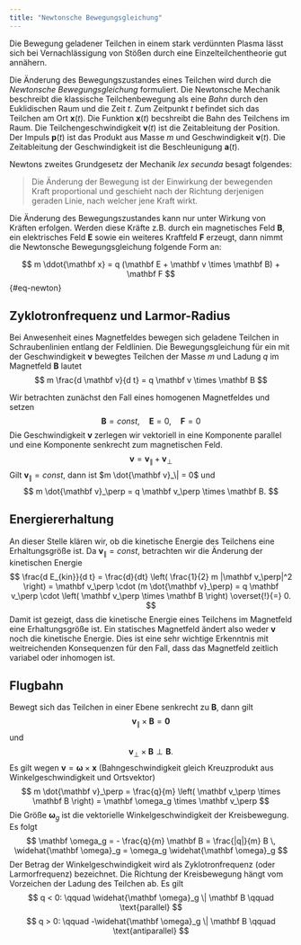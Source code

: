 ```yaml
---
title: "Newtonsche Bewegungsgleichung"
---
```


Die Bewegung geladener Teilchen in einem stark verdünnten Plasma lässt sich bei Vernachlässigung von Stößen durch eine Einzelteilchentheorie gut annähern.

Die Änderung des Bewegungszustandes eines Teilchen wird durch die *Newtonsche Bewegungsgleichung* formuliert. Die Newtonsche Mechanik beschreibt die klassische Teilchenbewegung als eine *Bahn* durch den Euklidischen Raum und die Zeit $t$. Zum Zeitpunkt $t$ befindet sich das Teilchen am Ort $\mathbf x(t)$. Die Funktion $\mathbf x(t)$ becshreibt die Bahn des Teilchens im Raum. Die Teilchengeschwindigkeit $\mathbf v(t)$ ist die Zeitableitung der Position. Der Impuls $\mathbf p(t)$ ist das Produkt aus Masse $m$ und Geschwindigkeit $\mathbf v(t)$. Die Zeitableitung der Geschwindigkeit ist die Beschleunigung $\mathbf a(t)$.

Newtons zweites Grundgesetz der Mechanik *lex secunda* besagt folgendes:

> Die Änderung der Bewegung ist der Einwirkung der bewegenden Kraft proportional und geschieht nach der Richtung derjenigen geraden Linie, nach welcher jene Kraft wirkt.

Die Änderung des Bewegungszustandes kann nur unter Wirkung von Kräften erfolgen. Werden diese Kräfte z.B. durch ein magnetisches Feld $\mathbf B$, ein elektrisches Feld $\mathbf E$ sowie ein weiteres Kraftfeld $\mathbf F$ erzeugt, dann nimmt die Newtonsche Bewegungsgleichung folgende Form an:

$$
m \ddot{\mathbf x} = q (\mathbf E + \mathbf v \times \mathbf B) + \mathbf F
$$ {#eq-newton}

## Zyklotronfrequenz und Larmor-Radius

Bei Anwesenheit eines Magnetfeldes bewegen sich geladene Teilchen in Schraubenlinien entlang der Feldlinien.
Die Bewegungsgleichung für ein mit der Geschwindigkeit $\mathbf v$ bewegtes Teilchen der Masse $m$ und Ladung $q$ im Magnetfeld $\mathbf B$ lautet
$$
m \frac{d \mathbf v}{d t} = q \mathbf v \times \mathbf B
$$

Wir betrachten zunächst den Fall eines homogenen Magnetfeldes und setzen
$$
\mathbf B = const, \quad \mathbf E = 0, \quad \mathbf F = 0
$$
Die Geschwindigkeit $\mathbf v$ zerlegen wir vektoriell in eine Komponente parallel und eine Komponente senkrecht zum magnetischen Feld.
$$
\mathbf v = \mathbf v_\| + \mathbf v_\perp
$$
Gilt $\mathbf v_\| = const$, dann ist $m \dot{\mathbf v}_\| = 0$ und
$$
m \dot{\mathbf v}_\perp = q \mathbf v_\perp \times \mathbf B.
$$

## Energiererhaltung

An dieser Stelle klären wir, ob die kinetische Energie des Teilchens eine Erhaltungsgröße ist. Da  $\mathbf v_\| = const$, betrachten wir die Änderung der kinetischen Energie
$$
\frac{d E_{kin}}{d t} = \frac{d}{dt} \left( \frac{1}{2} m |\mathbf v_\perp|^2  \right) =
\mathbf v_\perp \cdot (m \dot{\mathbf v}_\perp) = q \mathbf v_\perp \cdot \left( \mathbf v_\perp \times \mathbf B \right) \overset{!}{=} 0.
$$
Damit ist gezeigt, dass die kinetische Energie eines Teilchens im Magnetfeld eine Erhaltungsgröße ist. Ein statisches Magnetfeld ändert also weder $\mathbf v$ noch die kinetische Energie.
Dies ist eine sehr wichtige Erkenntnis mit weitreichenden Konsequenzen für den Fall, dass das Magnetfeld zeitlich variabel oder inhomogen ist.

## Flugbahn


Bewegt sich das Teilchen in einer Ebene senkrecht zu $\mathbf B$, dann gilt
$$
\mathbf v _\| \times \mathbf B = \mathbf 0
$$
und 
$$
\mathbf v_\perp \times \mathbf B \perp \mathbf B.
$$
Es gilt wegen $\mathbf v = \mathbf \omega \times \mathbf x$ (Bahngeschwindigkeit gleich Kreuzprodukt aus Winkelgeschwindigkeit und Ortsvektor)
$$
m \dot{\mathbf v}_\perp = \frac{q}{m} \left( \mathbf v_\perp \times \mathbf B \right) = \mathbf \omega_g \times \mathbf v_\perp
$$
Die Größe $\mathbf \omega_g$ ist die vektorielle Winkelgeschwindigkeit der Kreisbewegung.
Es folgt
$$
\mathbf \omega_g = - \frac{q}{m} \mathbf B = 
\frac{|q|}{m} B \, \widehat{\mathbf \omega}_g =
\omega_g \widehat{\mathbf \omega}_g
$$
Der Betrag der Winkelgeschwindigkeit wird als Zyklotronfrequenz (oder Larmorfrequenz) bezeichnet.
Die Richtung der Kreisbewegung hängt vom Vorzeichen der Ladung des Teilchen ab. Es gilt
$$
q < 0: \qquad \widehat{\mathbf \omega}_g \| \mathbf B \qquad \text{parallel}
$$
$$
q > 0: \qquad -\widehat{\mathbf \omega}_g \| \mathbf B \qquad \text{antiparallel}
$$
